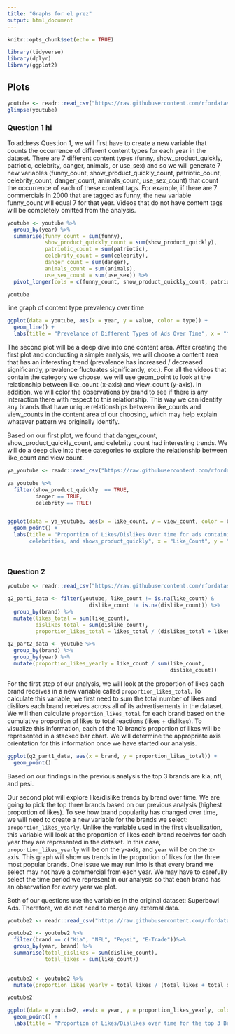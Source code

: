 ```yaml
---
title: "Graphs for el prez"
output: html_document
---
```


```r
knitr::opts_chunk$set(echo = TRUE)
```


```r
library(tidyverse)
library(dplyr)
library(ggplot2)
```

## Plots

```r
youtube <- readr::read_csv("https://raw.githubusercontent.com/rfordatascience/tidytuesday/master/data/2021/2021-03-02/youtube.csv")
glimpse(youtube)
```

### Question 1 hi

To address Question 1, we will first have to create a new variable that counts the occurrence of different content types for each year in the dataset. There are 7 different content types (funny, show_product_quickly, patriotic, celebrity, danger, animals, or use_sex) and so we will generate 7 new variables (funny_count, show_product_quickly_count, patriotic_count, celebrity_count, danger_count, animals_count, use_sex_count) that count the occurrence of each of these content tags. For example, if there are 7 commercials in 2000 that are tagged as funny, the new variable funny_count will equal 7 for that year. Videos that do not have content tags will be completely omitted from the analysis. 


```r
youtube <- youtube %>%
  group_by(year) %>%
  summarise(funny_count = sum(funny),
            show_product_quickly_count = sum(show_product_quickly),
            patriotic_count = sum(patriotic),
            celebrity_count = sum(celebrity),
            danger_count = sum(danger),
            animals_count = sum(animals),
            use_sex_count = sum(use_sex)) %>%
  pivot_longer(cols = c(funny_count, show_product_quickly_count, patriotic_count, celebrity_count, danger_count, animals_count, use_sex_count), names_to = "type")

youtube
```

line graph of content type prevalency over time

```r
ggplot(data = youtube, aes(x = year, y = value, color = type)) +
  geom_line() +
  labs(title = "Prevelance of Different Types of Ads Over Time", x = "Year", y = "Count")
```


The second plot will be a deep dive into one content area. After creating the first plot and conducting a simple analysis, we will choose a content area that has an interesting trend (prevalence has increased / decreased significantly, prevalence fluctuates significantly, etc.). For all the videos that contain the category we choose, we will use geom_point to look at the relationship between like_count (x-axis) and view_count (y-axis). In addition, we will color the observations by brand to see if there is any interaction there with respect to this relationship. This way we can identify any brands that have unique relationships between like_counts and view_counts in the content area of our choosing, which may help explain whatever pattern we originally identify.


Based on our first plot, we found that danger_count, show_product_quickly_count, and 
celebrity count had interesting trends. We will do a deep dive into these 
categories to explore the relationship between like_count and view count. 

```r

ya_youtube <- readr::read_csv("https://raw.githubusercontent.com/rfordatascience/tidytuesday/master/data/2021/2021-03-02/youtube.csv")

ya_youtube %>%
  filter(show_product_quickly  == TRUE, 
         danger == TRUE, 
         celebrity == TRUE)


ggplot(data = ya_youtube, aes(x = like_count, y = view_count, color = brand)) +
  geom_point() + 
  labs(title = "Proportion of Likes/Dislikes Over time for ads containing danger,
       celebrities, and shows_product_quickly", x = "Like_Count", y = "View_Count") + theme_minimal()




```



### Question 2





```r

youtube <- readr::read_csv("https://raw.githubusercontent.com/rfordatascience/tidytuesday/master/data/2021/2021-03-02/youtube.csv")

q2_part1_data <- filter(youtube, like_count != is.na(like_count) &
                          dislike_count != is.na(dislike_count)) %>%
  group_by(brand) %>%
  mutate(likes_total = sum(like_count),
         dislikes_total = sum(dislike_count),
         proportion_likes_total = likes_total / (dislikes_total + likes_total))

q2_part2_data <- youtube %>%
  group_by(brand) %>%
  group_by(year) %>%
  mutate(proportion_likes_yearly = like_count / sum(like_count,
                                                    dislike_count))


```

For the first step of our analysis, we will look at the proportion of
likes each brand receives in a new variable called
`proportion_likes_total`. To calculate this variable, we first need to
sum the total number of likes and dislikes each brand receives across
all of its advertisements in the dataset. We will then calculate
`proportion_likes_total` for each brand based on the cumulative
proportion of likes to total reactions (likes + dislikes). To visualize
this information, each of the 10 brand’s proportion of likes will be
represented in a stacked bar chart. We will determine the appropriate
axis orientation for this information once we have started our analysis.

```r

ggplot(q2_part1_data, aes(x = brand, y = proportion_likes_total)) + 
  geom_point() 

```


Based on our findings in the previous analysis the top 3 brands are kia, nfl, 
and pesi. 

Our second plot will explore like/dislike trends by brand over time. We
are going to pick the top three brands based on our previous analysis
(highest proportion of likes). To see how brand popularity has changed
over time, we will need to create a new variable for the brands we
select: `proportion_likes_yearly`. Unlike the variable used in the first
visualization, this variable will look at the proportion of likes each
brand receives for each year they are represented in the dataset. In
this case, `proportion_likes_yearly` will be on the y-axis, and `year`
will be on the x-axis. This graph will show us trends in the proportion
of likes for the three most popular brands. One issue we may run into is
that every brand we select may not have a commercial from each year. We
may have to carefully select the time period we represent in our
analysis so that each brand has an observation for every year we plot.

Both of our questions use the variables in the original dataset:
Superbowl Ads. Therefore, we do not need to merge any external data.

```r

youtube2 <- readr::read_csv("https://raw.githubusercontent.com/rfordatascience/tidytuesday/master/data/2021/2021-03-02/youtube.csv")

youtube2 <- youtube2 %>%
  filter(brand == c("Kia", "NFL", "Pepsi", "E-Trade"))%>%
  group_by(year, brand) %>%
  summarise(total_dislikes = sum(dislike_count), 
            total_likes = sum(like_count))
                                 

youtube2 <- youtube2 %>%
  mutate(proportion_likes_yearly = total_likes / (total_likes + total_dislikes))

youtube2 
```
```r
ggplot(data = youtube2, aes(x = year, y = proportion_likes_yearly, color = brand)) +
  geom_point() + 
  labs(title = "Proportion of Likes/Dislikes over time for the top 3 Brands", x = "Year", y = "Count") + theme_minimal()
```

